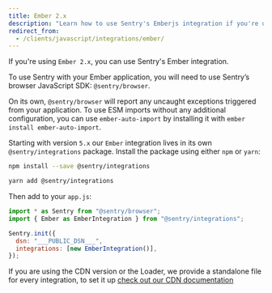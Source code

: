 ```yaml
---
title: Ember 2.x
description: "Learn how to use Sentry's Emberjs integration if you're using Ember 2.x."
redirect_from:
  - /clients/javascript/integrations/ember/
---
```


If you're using `Ember 2.x`, you can use Sentry's Ember integration.

To use Sentry with your Ember application, you will need to use Sentry’s browser JavaScript SDK: `@sentry/browser`.

On its own, `@sentry/browser` will report any uncaught exceptions triggered from your application.
To use ESM imports without any additional configuration, you can use `ember-auto-import`
by installing it with `ember install ember-auto-import`.

Starting with version `5.x` our `Ember` integration lives in its own `@sentry/integrations` package.
Install the package using either `npm` or `yarn`:

```bash {tabTitle:npm}
npm install --save @sentry/integrations
```

```bash {tabTitle:yarn}
yarn add @sentry/integrations
```

Then add to your `app.js`:

```javascript
import * as Sentry from "@sentry/browser";
import { Ember as EmberIntegration } from "@sentry/integrations";

Sentry.init({
  dsn: "___PUBLIC_DSN___",
  integrations: [new EmberIntegration()],
});
```

If you are using the CDN version or the Loader, we provide a standalone file for every integration, to set it up [check out our CDN documentation](/platforms/javascript/install/cdn)

<!-- TODO-ADD-VERIFICATION-EXAMPLE -->
